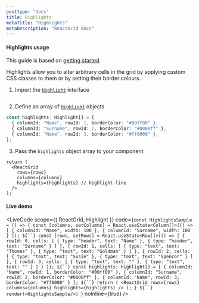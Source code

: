 ```yaml
---
posttype: "docs"
title: Highlights
metaTitle: "Highlights"
metaDescription: "ReactGrid docs"
---
```


#### Highlights usage

This guide is based on [getting started](/docs/3.0/1-getting-started/).

Highlights allow you to alter arbitrary cells in the grid
by applying custom CSS classes to them or by setting their border colours.

1. Import the [`Highlight`](/docs/3.0/7-api/0-interfaces/9-highlight/) interface

```ts

```

2. Define an array of [`Highlight`](/docs/3.0/7-api/0-interfaces/9-highlight/) objects

```ts
const highlights: Highlight[] = [
  { columnId: "Name", rowId: 1, borderColor: "#00ff00" },
  { columnId: "Surname", rowId: 2, borderColor: "#0000ff" },
  { columnId: "Name", rowId: 3, borderColor: "#ff0000" },
];
```

3. Pass the `highlights` object array to your component

```tsx
return (
  <ReactGrid
    rows={rows}
    columns={columns}
    highlights={highlights} // highlight-line
  />
);
```

#### Live demo


<LiveCode
  scope={{ ReactGrid, Highlight }}
  code={`const HighlightsSample = () => {
  const [columns, setColumns] = React.useState<Column[]>(() => [
    { columnId: "Name", width: 100 },
    { columnId: "Surname", width: 100 }
  ]);
  ${``}
  const [rows, setRows] = React.useState<Row[]>(() => [
    {
      rowId: 0,
      cells: [
        { type: "header", text: "Name" },
        { type: "header", text: "Surname" }
      ]
    },
    {
      rowId: 1,
      cells: [
        { type: "text", text: "Thomas" },
        { type: "text", text: "Goldman" }
      ]
    },
    {
      rowId: 2,
      cells: [
        { type: "text", text: "Susie" },
        { type: "text", text: "Spencer" }
      ]
    },
    {
      rowId: 3,
      cells: [
        { type: "text", text: "" },
        { type: "text", text: "" }
      ]
    }
  ]);
  ${``}
  const highlights: Highlight[] = [
    { columnId: "Name", rowId: 1, borderColor: "#00ff00" },
    { columnId: "Surname", rowId: 2, borderColor: "#0000ff" },
    { columnId: "Name", rowId: 3, borderColor: "#ff0000" }
  ];
  ${``}
  return (
    <ReactGrid
      rows={rows}
      columns={columns}
      highlights={highlights}
    />
  );
}
${``}
render(<HighlightsSample/>)
`}
  noInline={true}
/>
